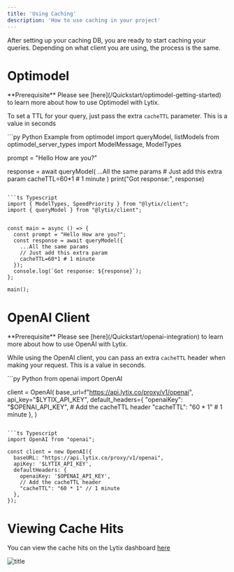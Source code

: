 ```yaml
---
title: 'Using Caching'
description: 'How to use caching in your project'
---
```




After setting up your caching DB, you are ready to start caching your queries. Depending on what client you are using, the process is the same.

# Optimodel 

<Info>
  **Prerequisite** Please see [here](/Quickstart/optimodel-getting-started) to learn more about how to use Optimodel with Lytix.
</Info>

To set a TTL for your query, just pass the extra `cacheTTL` parameter. This is a value in seconds

<CodeGroup>
```py Python Example
from optimodel import queryModel, listModels
from optimodel_server_types import ModelMessage, ModelTypes

prompt = "Hello How are you?"

response = await queryModel(
    ...All the same params
    # Just add this extra param
    cacheTTL=60*1 # 1 minute
)
print("Got response:", response)
```

```ts Typescript
import { ModelTypes, SpeedPriority } from "@lytix/client";
import { queryModel } from "@lytix/client";


const main = async () => {
  const prompt = "Hello How are you?";
  const response = await queryModel({
    ...All the same params
    // Just add this extra param
    cacheTTL=60*1 # 1 minute
  });
  console.log(`Got response: ${response}`);
};

main();
```


</CodeGroup>


# OpenAI Client


<Info>
  **Prerequisite** Please see [here](/Quickstart/openai-integration) to learn more about how to use OpenAI with Lytix.
</Info>

While using the OpenAI client, you can pass an extra `cacheTTL` header when making your request. This is a value in seconds. 

<CodeGroup>
```py Python
from openai import OpenAI

client = OpenAI(
  base_url=f"https://api.lytix.co/proxy/v1/openai",
  api_key="$LYTIX_API_KEY",
  default_headers={
    "openaiKey": "$OPENAI_API_KEY",
    # Add the cacheTTL header
    "cacheTTL": "60 * 1" # 1 minute
  },
)

```

```ts Typescript
import OpenAI from "openai";

const client = new OpenAI({
  baseURL: "https://api.lytix.co/proxy/v1/openai",
  apiKey: '$LYTIX_API_KEY',
  defaultHeaders: {
    openaiKey: '$OPENAI_API_KEY',
    // Add the cacheTTL header
    "cacheTTL": "60 * 1" // 1 minute
  },
});
```

</CodeGroup>


# Viewing Cache Hits

You can view the cache hits on the Lytix dashboard [here](https://lab.lytix.co/home/cache)

![title](/images/cache-example.png)
